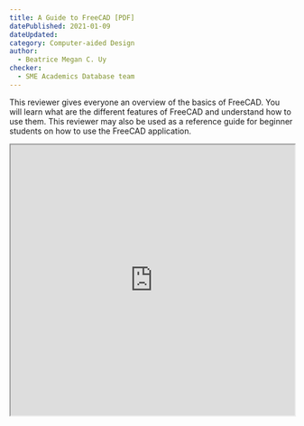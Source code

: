 ```yaml
---
title: A Guide to FreeCAD [PDF]
datePublished: 2021-01-09
dateUpdated: 
category: Computer-aided Design
author: 
  - Beatrice Megan C. Uy
checker: 
  - SME Academics Database team
---
```


This reviewer gives everyone an overview of the basics of FreeCAD. You will learn what are the different features of FreeCAD and understand how to use them. This reviewer may also be used as a reference guide for beginner students on how to use the FreeCAD application. 

<iframe src="https://drive.google.com/file/d/1QKoQ9jUsd2LwKtKd3nztZCZqZry9OJ5Y/preview" width="100%" height="480" allow="autoplay"></iframe>